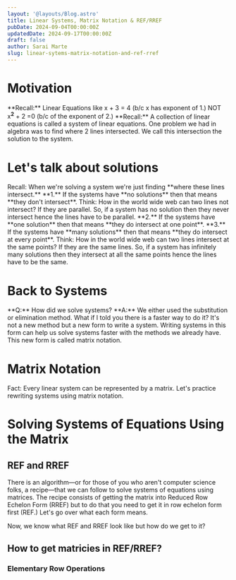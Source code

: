 ```yaml
---
layout: '@layouts/Blog.astro'
title: Linear Systems, Matrix Notation & REF/RREF
pubDate: 2024-09-04T00:00:00Z 
updatedDate: 2024-09-17T00:00:00Z 
draft: false
author: Sarai Marte
slug: linear-sytems-matrix-notation-and-ref-rref
---
```



# Motivation

<F>
**Recall:** Linear Equations like x + 3 = 4 (b/c x has exponent of 1.)
</F>

<F>
NOT x<sup><b>2</b></sup> + 2 =0 (b/c of the exponent of 2.)
</F>

<F>
**Recall:** A collection of linear equations is called a system of linear equations. 
</F>

<F>
One problem we had in algebra was to find where 2 lines intersected.
</F>

<F>
We call this intersection the solution to the system.
</F>

# Let's talk about solutions

<F>
Recall: When we're solving a system we're just finding **where these lines intersect.** 
</F>

<F>
**1.** If the systems have **no solutions** then that means **they don't intersect**. 
</F>

<F>
Think: How in the world wide web can two lines not intersect? 
</F>

<F> 
If they are parallel. 
</F>

<F>
So, if a system has no solution then they never intersect hence the lines have to be parallel.
</F>

<F>
**2.** If the systems have **one solution** then that means **they do intersect at one point**.
</F>

<F>
**3.** If the systems have **many solutions** then that means **they do intersect at every point**.
</F>

<F>
Think: How in the world wide web can two lines intersect at the same points?
</F>

<F> 
If they are the same lines. 
</F>

<F>
So, if a system has infinitely many solutions then they intersect at all the same points hence the lines have to be the same.
</F>

# Back to Systems

<F>
**Q:** How did we solve systems?
</F>

<F>
**A:** We either used the substitution or elimination method.
</F>

<F>
What if I told you there is a faster way to do it?
</F>

<F>
It's not a new method but a new form to write a system.
</F>

<F>
Writing systems in this form can help us solve systems faster with the methods we already have.
</F>

<F>
This new form is called matrix notation.
</F>

# Matrix Notation  

<F>
Fact: Every linear system can be represented by a matrix.
</F>

<F>
Let's practice rewriting systems using matrix notation. 
</F>

# Solving Systems of Equations Using the Matrix 

## REF and RREF
<F>
There is an algorithm—or for those of you who aren't computer science folks, a recipe—that we can follow to solve systems of equations using matrices.
</F>

<F>
The recipe consists of getting the matrix into Reduced Row Echelon Form (RREF) but to do that you need to get it in row echelon form first (REF.) 
</F>

<F>
Let's go over what each form means.
</F>

Now, we know what REF and RREF look like but how do we get to it?

## How to get matricies in REF/RREF?

### Elementary Row Operations


